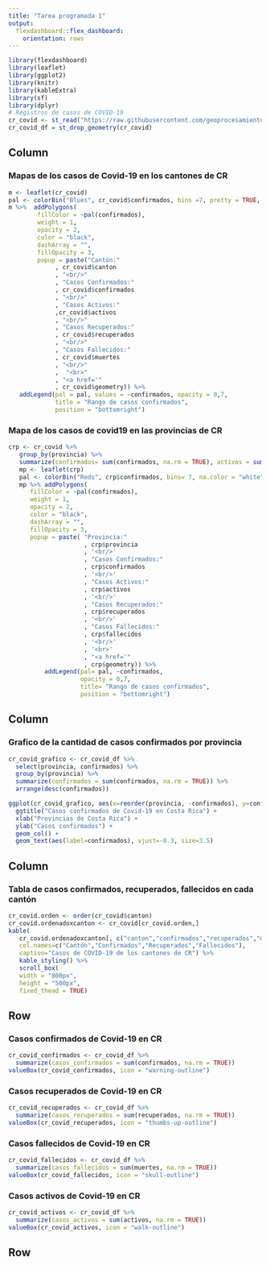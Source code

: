 ---
title: "Tarea programada 1"
output: 
  flexdashboard::flex_dashboard:
    orientation: rows
---

```{r setup, include=FALSE}
library(flexdashboard)
library(leaflet)
library(ggplot2)
library(knitr)
library(kableExtra)
library(sf)
library(dplyr)
# Registros de casos de COVID-19
cr_covid <- st_read("https://raw.githubusercontent.com/geoprocesamiento-2020i/datos/master/covid19/casos/cr/cr-covid19-cantones.geojson")
cr_covid_df = st_drop_geometry(cr_covid)
```

Column {.sidebar data-width=600}
-----------------------------------------------------------------------

### Mapas de los casos de Covid-19 en los cantones de CR

```{r}
m <- leaflet(cr_covid)
pal <- colorBin("Blues", cr_covid$confirmados, bins =7, pretty = TRUE, na.color = "white")
m %>%  addPolygons(
        fillColor = ~pal(confirmados),
        weight = 1,
        opacity = 2,
        color = "black",
        dashArray = "",
        fillOpacity = 3,
        popup = paste("Cantón:"
             , cr_covid$canton
             , "<br/>"
             , "Casos Confirmados:"
             , cr_covid$confirmados
             , "<br/>"
             , "Casos Activos:"
             ,cr_covid$activos
             , "<br/>"
             , "Casos Recuperados:"
             , cr_covid$recuperados
             , "<br/>"
             , "Casos Fallecidos:"
             , cr_covid$muertes
             , "<br/>"
             ,  "<br>"
             , "<a href='"
             , cr_covid$geometry)) %>%
   addLegend(pal = pal, values = ~confirmados, opacity = 0,7,
             title = "Rango de casos confirmados",
             position = "bottomright")
```

### Mapa de los casos de covid19 en las provincias de CR

```{r}
crp <- cr_covid %>%
   group_by(provincia) %>%
   summarize(confirmados= sum(confirmados, na.rm = TRUE), activos = sum(activos, na.rm = TRUE), fallecidos= sum(muertes, na.rm = TRUE), recuperados= sum(recuperados, na.rm = TRUE))
   mp <- leaflet(crp)
   pal <- colorBin("Reds", crp$confirmados, bins= 7, na.color = "white")
   mp %>% addPolygons(
      fillColor = ~pal(confirmados),
      weight = 1,
      opacity = 2,
      color = "black",
      dashArray = "",
      fillOpacity = 3,
      popup = paste( "Provincia:"
                     , crp$provincia
                     , '<br/>'
                     , "Casos Confirmados:"
                     , crp$confirmados
                     , '<br/>'
                     , "Casos Activos:"
                     , crp$activos
                     , '<br/>'
                     , "Casos Recuperados:"
                     , crp$recuperados
                     , '<br/>'
                     , "Casos Fallecidos:"
                     , crp$fallecidos
                     , '<br/>'
                     , '<br>'
                     , "<a href='"
                     , crp$geometry)) %>%
          addLegend(pal= pal, ~confirmados,
                    opacity = 0,7,
                    title= "Rango de casos confirmados",
                    position = "bottomright")
```

Column {data-width=1200}
-----------------------------------------------------------------------

### Grafico de la cantidad de casos confirmados por provincia

```{r}
cr_covid_grafico <- cr_covid_df %>% 
  select(provincia, confirmados) %>% 
  group_by(provincia) %>% 
  summarize(confirmados = sum(confirmados, na.rm = TRUE)) %>% 
  arrange(desc(confirmados))

ggplot(cr_covid_grafico, aes(x=reorder(provincia, -confirmados), y=confirmados)) +
  ggtitle("Casos confirmados de Covid-19 en Costa Rica") +
  xlab("Provincias de Costa Rica") + 
  ylab("Casos confirmados") +  
  geom_col() +
  geom_text(aes(label=confirmados), vjust=-0.3, size=3.5)
```


Column {data-width=800}
-----------------------------------------------------------------------

### Tabla de casos confirmados, recuperados, fallecidos en cada cantón

```{r}
cr_covid.orden <- order(cr_covid$canton)
cr_covid.ordenadoxcanton <- cr_covid[cr_covid.orden,]
kable(
   cr_covid.ordenadoxcanton[, c("canton","confirmados","recuperados","muertes"), drop = TRUE], 
   col.names=c("Cantón","Confirmados","Recuperados","Fallecidos"),  
   caption="Casos de COVID-19 de los cantones de CR") %>%
   kable_styling() %>%
   scroll_box(
   width = "800px",  
   height = "500px", 
   fixed_thead = TRUE)
```

Row {data-height=200}
-----------------------------------------------------------------------
### Casos confirmados de Covid-19 en CR

```{r}
cr_covid_confirmados <- cr_covid_df %>%
  summarize(casos_confirmados = sum(confirmados, na.rm = TRUE))
valueBox(cr_covid_confirmados, icon = "warning-outline")
```

### Casos recuperados de Covid-19 en CR

```{r}
cr_covid_recuperados <- cr_covid_df %>%
  summarize(casos_recuperados = sum(recuperados, na.rm = TRUE))
valueBox(cr_covid_recuperados, icon = "thumbs-up-outline")
```

### Casos fallecidos de Covid-19 en CR

```{r}
cr_covid_fallecidos <- cr_covid_df %>%
  summarize(casos_fallecidos = sum(muertes, na.rm = TRUE))
valueBox(cr_covid_fallecidos, icon = "skull-outline")
```

### Casos activos de Covid-19 en CR

```{r}
cr_covid_activos <- cr_covid_df %>%
  summarize(casos_activos = sum(activos, na.rm = TRUE))
valueBox(cr_covid_activos, icon = "walk-outline")
```

Row {data-height=200}
-----------------------------------------------------------------------
